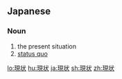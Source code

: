 {{also|現狀|现状}}
==Japanese==
{{ja-kanjitab|げん|じょう|yomi=o}}

===Noun===
{{ja-noun|げんじょう}}

# the present situation
# [[status quo]]

[[lo:現状]]
[[hu:現状]]
[[ja:現状]]
[[sh:現状]]
[[zh:現状]]